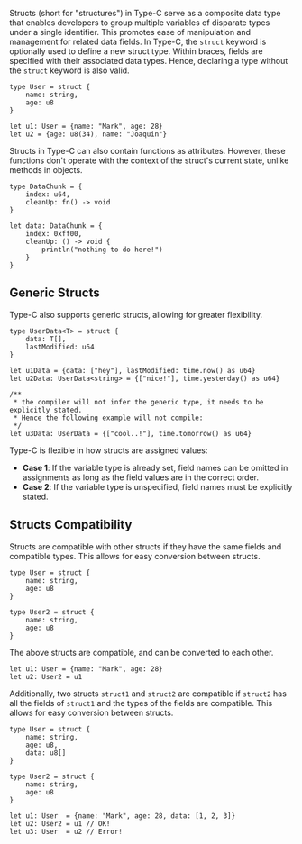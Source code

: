 Structs (short for "structures") in Type-C serve as a composite data type that enables developers to group multiple variables of disparate types under a single identifier. This promotes ease of manipulation and management for related data fields. In Type-C, the `struct` keyword is optionally used to define a new struct type. Within braces, fields are specified with their associated data types. Hence, declaring a type without the `struct` keyword is also valid.

```tc
type User = struct {
    name: string,
    age: u8
}

let u1: User = {name: "Mark", age: 28}
let u2 = {age: u8(34), name: "Joaquin"}
```

Structs in Type-C can also contain functions as attributes. However, these functions don't operate with the context of the struct's current state, unlike methods in objects.

```tc
type DataChunk = {
    index: u64,
    cleanUp: fn() -> void
}

let data: DataChunk = {
    index: 0xff00,
    cleanUp: () -> void {
        println("nothing to do here!")
    }
}
```

## Generic Structs
Type-C also supports generic structs, allowing for greater flexibility.

```tc
type UserData<T> = struct {
    data: T[],
    lastModified: u64
}

let u1Data = {data: ["hey"], lastModified: time.now() as u64}
let u2Data: UserData<string> = {["nice!"], time.yesterday() as u64}

/**
 * the compiler will not infer the generic type, it needs to be explicitly stated.
 * Hence the following example will not compile:
 */
let u3Data: UserData = {["cool..!"], time.tomorrow() as u64}
```

Type-C is flexible in how structs are assigned values:


- **Case 1**: If the variable type is already set, field names can be omitted in assignments as long as the field
values are in the correct order.
- **Case 2**: If the variable type is unspecified, field names must be explicitly stated.

## Structs Compatibility
Structs are compatible with other structs if they have the same fields and compatible types. This allows for easy conversion between structs.

```tc
type User = struct {
    name: string,
    age: u8
}

type User2 = struct {
    name: string,
    age: u8
}
```

The above structs are compatible, and can be converted to each other.

```tc
let u1: User = {name: "Mark", age: 28}
let u2: User2 = u1
```

Additionally, two structs `struct1` and `struct2` are compatible if `struct2` has all the fields of `struct1` and the types of the fields are compatible. This allows for easy conversion between structs.

```tc
type User = struct {
    name: string,
    age: u8,
    data: u8[]
}

type User2 = struct {
    name: string,
    age: u8
}

let u1: User  = {name: "Mark", age: 28, data: [1, 2, 3]}
let u2: User2 = u1 // OK!
let u3: User  = u2 // Error!
```
